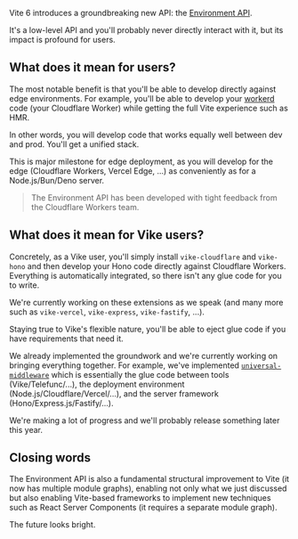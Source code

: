 
Vite 6 introduces a groundbreaking new API: the [Environment API](https://vite.dev/guide/api-environment.html).

It's a low-level API and you'll probably never directly interact with it, but its impact is profound for users.


## What does it mean for users?

The most notable benefit is that you'll be able to develop directly against edge environments. For example, you'll be able to develop your [workerd](https://github.com/cloudflare/workerd) code (your Cloudflare Worker) while getting the full Vite experience such as HMR.

In other words, you will develop code that works equally well between dev and prod. You'll get a unified stack.

This is major milestone for edge deployment, as you will develop for the edge (Cloudflare Workers, Vercel Edge, ...) as conveniently as for a Node.js/Bun/Deno server.

> The Environment API has been developed with tight feedback from the Cloudflare Workers team.


## What does it mean for Vike users?

Concretely, as a Vike user, you'll simply install `vike-cloudflare` and `vike-hono` and then develop your Hono code directly against Cloudflare Workers. Everything is automatically integrated, so there isn't any glue code for you to write.

We're currently working on these extensions as we speak (and many more such as `vike-vercel`, `vike-express`, `vike-fastify`, ...).

Staying true to Vike's flexible nature, you'll be able to <Link href="/eject">eject</Link> glue code if you have requirements that need it.

We already implemented the groundwork and we're currently working on bringing everything together. For example, we've implemented [`universal-middleware`](https://github.com/magne4000/universal-middleware) which is essentially the glue code between tools (Vike/Telefunc/...), the deployment environment (Node.js/Cloudflare/Vercel/...), and the server framework (Hono/Express.js/Fastify/...).

We're making a lot of progress and we'll probably release something later this year.


## Closing words

The Environment API is also a fundamental structural improvement to Vite (it now has multiple module graphs), enabling not only what we just discussed but also enabling Vite-based frameworks to implement new techniques such as React Server Components (it requires a separate module graph).

The future looks bright.
